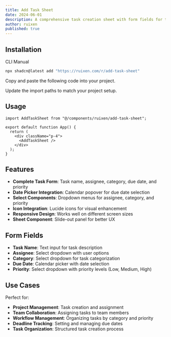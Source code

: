 ```yaml
---
title: Add Task Sheet
date: 2024-06-01
description: A comprehensive task creation sheet with form fields for task details, assignee, category, due date, and priority
author: ruixen
published: true
---
```


<ComponentPreview name="add-task-sheet-demo" category="dialogs" />

## Installation

<Tabs defaultValue="cli">

<TabsList>
  <TabsTrigger value="cli">CLI</TabsTrigger>
  <TabsTrigger value="manual">Manual</TabsTrigger>
</TabsList>
<TabsContent value="cli">

```bash
npx shadcn@latest add "https://ruixen.com/r/add-task-sheet"
```

</TabsContent>

<TabsContent value="manual">

<Steps>

<Step>Copy and paste the following code into your project.</Step>

<ComponentSource name="add-task-sheet" />

<Step>Update the import paths to match your project setup.</Step>

</Steps>

</TabsContent>

</Tabs>

## Usage

```tsx
import AddTaskSheet from "@/components/ruixen/add-task-sheet";

export default function App() {
  return (
    <div className="p-4">
      <AddTaskSheet />
    </div>
  );
}
```

## Features

- **Complete Task Form**: Task name, assignee, category, due date, and priority
- **Date Picker Integration**: Calendar popover for due date selection
- **Select Components**: Dropdown menus for assignee, category, and priority
- **Icon Integration**: Lucide icons for visual enhancement
- **Responsive Design**: Works well on different screen sizes
- **Sheet Component**: Slide-out panel for better UX

## Form Fields

- **Task Name**: Text input for task description
- **Assignee**: Select dropdown with user options
- **Category**: Select dropdown for task categorization
- **Due Date**: Calendar picker with date selection
- **Priority**: Select dropdown with priority levels (Low, Medium, High)

## Use Cases

Perfect for:

- **Project Management**: Task creation and assignment
- **Team Collaboration**: Assigning tasks to team members
- **Workflow Management**: Organizing tasks by category and priority
- **Deadline Tracking**: Setting and managing due dates
- **Task Organization**: Structured task creation process
